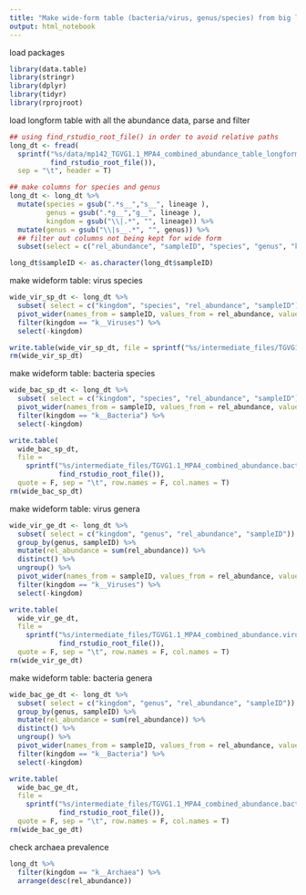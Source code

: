 ```yaml
---
title: "Make wide-form table (bacteria/virus, genus/species) from big long form abundance table"
output: html_notebook
---
```


load packages
```r
library(data.table)
library(stringr)
library(dplyr)
library(tidyr)
library(rprojroot)
```


load longform table with all the abundance data, parse and filter
```r
## using find_rstudio_root_file() in order to avoid relative paths
long_dt <- fread(
  sprintf("%s/data/mp142_TGVG1.1_MPA4_combined_abundance_table_longform1.tsv",
          find_rstudio_root_file()),
  sep = "\t", header = T)

## make columns for species and genus
long_dt <- long_dt %>%
  mutate(species = gsub(".*s__","s__", lineage ), 
         genus = gsub(".*g__","g__", lineage ), 
         kingdom = gsub("\\|.*", "", lineage)) %>%
  mutate(genus = gsub("\\|s__.*", "", genus)) %>%
  ## filter out columns not being kept for wide form
  subset(select = c("rel_abundance", "sampleID", "species", "genus", "kingdom"))

long_dt$sampleID <- as.character(long_dt$sampleID)

```

make wideform table: virus species
```r
wide_vir_sp_dt <- long_dt %>%
  subset( select = c("kingdom", "species", "rel_abundance", "sampleID")) %>%
  pivot_wider(names_from = sampleID, values_from = rel_abundance, values_fill = 0) %>%
  filter(kingdom == "k__Viruses") %>%
  select(-kingdom)

write.table(wide_vir_sp_dt, file = sprintf("%s/intermediate_files/TGVG1.1_MPA4_combined_abundance.virus_species.wide.tsv", find_rstudio_root_file()), quote = F, sep = "\t", row.names = F, col.names = T)
rm(wide_vir_sp_dt)
```

make wideform table: bacteria species
```r
wide_bac_sp_dt <- long_dt %>%
  subset( select = c("kingdom", "species", "rel_abundance", "sampleID")) %>%
  pivot_wider(names_from = sampleID, values_from = rel_abundance, values_fill = 0) %>%
  filter(kingdom == "k__Bacteria") %>%
  select(-kingdom)

write.table(
  wide_bac_sp_dt, 
  file = 
    sprintf("%s/intermediate_files/TGVG1.1_MPA4_combined_abundance.bacteria_species.wide.tsv",
            find_rstudio_root_file()), 
  quote = F, sep = "\t", row.names = F, col.names = T)
rm(wide_bac_sp_dt)
```

make wideform table: virus genera
```r
wide_vir_ge_dt <- long_dt %>%
  subset( select = c("kingdom", "genus", "rel_abundance", "sampleID")) %>%
  group_by(genus, sampleID) %>%
  mutate(rel_abundance = sum(rel_abundance)) %>%
  distinct() %>%
  ungroup() %>%
  pivot_wider(names_from = sampleID, values_from = rel_abundance, values_fill = 0) %>%
  filter(kingdom == "k__Viruses") %>%
  select(-kingdom)

write.table(
  wide_vir_ge_dt, 
  file = 
    sprintf("%s/intermediate_files/TGVG1.1_MPA4_combined_abundance.virus_genus.wide.tsv", 
            find_rstudio_root_file()), 
  quote = F, sep = "\t", row.names = F, col.names = T)
rm(wide_vir_ge_dt)
```

make wideform table: bacteria genera
```r
wide_bac_ge_dt <- long_dt %>%
  subset( select = c("kingdom", "genus", "rel_abundance", "sampleID")) %>%
  group_by(genus, sampleID) %>%
  mutate(rel_abundance = sum(rel_abundance)) %>%
  distinct() %>%
  ungroup() %>%
  pivot_wider(names_from = sampleID, values_from = rel_abundance, values_fill = 0) %>%
  filter(kingdom == "k__Bacteria") %>%
  select(-kingdom)

write.table(
  wide_bac_ge_dt, 
  file = 
    sprintf("%s/intermediate_files/TGVG1.1_MPA4_combined_abundance.bacteria_genus.wide.tsv", 
            find_rstudio_root_file()), 
  quote = F, sep = "\t", row.names = F, col.names = T)
rm(wide_bac_ge_dt)
```

check archaea prevalence
```r
long_dt %>%
  filter(kingdom == "k__Archaea") %>%
  arrange(desc(rel_abundance))
```







